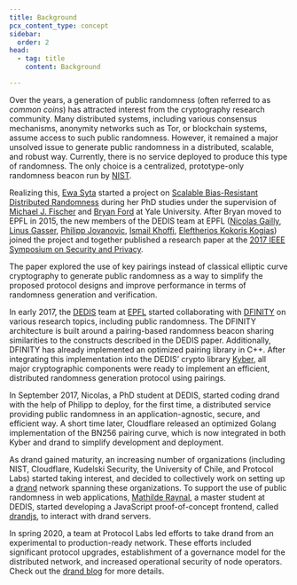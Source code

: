 ```yaml
---
title: Background
pcx_content_type: concept
sidebar:
  order: 2
head:
  - tag: title
    content: Background

---
```


Over the years, a generation of public randomness (often referred to as *common coins*) has attracted interest from the cryptography research community. Many distributed systems, including various consensus mechanisms, anonymity networks such as Tor, or blockchain systems, assume access to such public randomness. However, it remained a major unsolved issue to generate public randomness in a distributed, scalable, and robust way. Currently, there is no service deployed to produce this type of randomness. The only choice is a centralized, prototype-only randomness beacon run by [NIST](https://www.nist.gov/).

Realizing this, [Ewa Syta](http://ewa.syta.us/) started a project on [Scalable Bias-Resistant Distributed Randomness](https://eprint.iacr.org/2016/1067) during her PhD studies under the supervision of [Michael J. Fischer](http://www.cs.yale.edu/homes/fischer/) and [Bryan Ford](https://bford.info/) at Yale University. After Bryan moved to EPFL in 2015, the new members of the DEDIS team at EPFL ([Nicolas Gailly](https://github.com/nikkolasg/), [Linus Gasser](https://people.epfl.ch/linus.gasser), [Philipp Jovanovic](https://jovanovic.io/), [Ismail Khoffi](https://ismailkhoffi.com/), [Eleftherios Kokoris Kogias](https://lefteriskk.github.io/)) joined the project and together published a research paper at the [2017 IEEE Symposium on Security and Privacy](https://ieeexplore.ieee.org/abstract/document/7958592).

The paper explored the use of key pairings instead of classical elliptic curve cryptography to generate public randomness as a way to simplify the proposed protocol designs and improve performance in terms of randomness generation and verification.

In early 2017, the [DEDIS](https://dedis.epfl.ch/) team at [EPFL](https://www.epfl.ch/en/) started collaborating with [DFINITY](https://dfinity.org/) on various research topics, including public randomness. The DFINITY architecture is built around a pairing-based randomness beacon sharing similarities to the constructs described in the DEDIS paper. Additionally, DFINITY has already implemented an optimized pairing library in C++. After integrating this implementation into the DEDIS’ crypto library [Kyber](https://github.com/dedis/kyber), all major cryptographic components were ready to implement an efficient, distributed randomness generation protocol using pairings.

In September 2017, Nicolas, a PhD student at DEDIS, started coding drand with the help of Philipp to deploy, for the first time, a distributed service providing public randomness in an application-agnostic, secure, and efficient way. A short time later, Cloudflare released an optimized Golang implementation of the BN256 pairing curve, which is now integrated in both Kyber and drand to simplify development and deployment.

As drand gained maturity, an increasing number of organizations (including NIST, Cloudflare, Kudelski Security, the University of Chile, and Protocol Labs) started taking interest, and decided to collectively work on setting up a [drand](https://github.com/dedis/drand) network spanning these organizations. To support the use of public randomness in web applications, [Mathilde Raynal](https://people.epfl.ch/mathilde.raynal?lang=en), a master student at DEDIS, started developing a JavaScript proof-of-concept frontend, called [drandjs](https://github.com/PizzaWhisperer/drandjs), to interact with drand servers.

In spring 2020, a team at Protocol Labs led efforts to take drand from an experimental to production-ready network. These efforts included significant protocol upgrades, establishment of a governance model for the distributed network, and increased operational security of node operators. Check out the [drand blog](https://drand.love/blog/2020/08/10/drand-launches-v1-0/) for more details.
